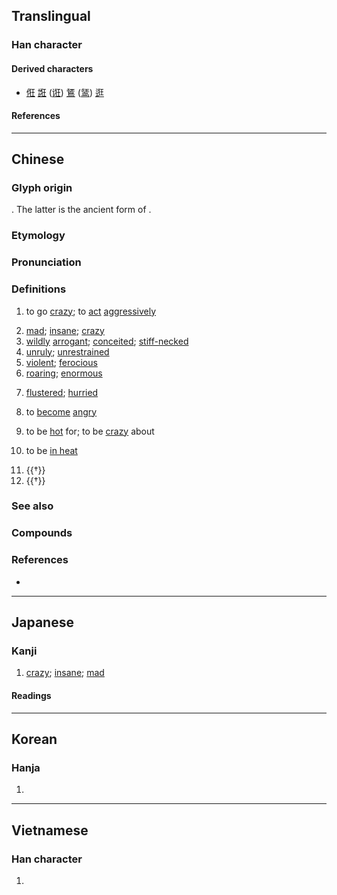 {{character info}}
==Translingual==

===Han character===
{{Han char|rn=94|rad=犬|as=04|sn=7|four=41214|canj=KHMG|ids=⿰犭王}}

====Derived characters====
* [[俇]] [[誑]] ([[诳]]) [[鵟]] ([[𫛭]]) [[逛]]

====References====
{{Han ref|kx=0707.200|dkj=20287|dj=1120.030|hdz=21334.040|uh=72C2}}

----

==Chinese==
{{zh-forms}}

===Glyph origin===
{{Han etym}}
{{Han compound|犬|alt1=犭|㞷|ls=psc|c1=s|c2=p|t1=dog}}. The latter is the ancient form of {{och-l|往|to go}}.

===Etymology===
{{rfe|zh}}

===Pronunciation===
{{zh-pron
|m=kuáng
|m-s=
|c=kwong4,kong4
|c-t=
|g=
|h=pfs=khòng;gd=kong2
|j=
|mb=kuǎng
|md=guòng
|mn=kông/qz:kn̂g
|mn_note=kông - literary; kn̂g - vernacular
|mn-t=kuang5
|w=3guaan
|x=
|mc=y
|oc=y
|ma=y
|cat=v,a
}}

===Definitions===
{{zh-hanzi}}

# {{lb|zh|of dogs}} to go [[crazy]]; to [[act]] [[aggressively]]
# [[mad]]; [[insane]]; [[crazy]]
# [[wildly]] [[arrogant]]; [[conceited]]; [[stiff-necked]]
# [[unruly]]; [[unrestrained]]
# [[violent]]; [[ferocious]]
# [[roaring]]; [[enormous]]
# {{lb|zh|Min Nan}} [[flustered]]; [[hurried]]
# {{lb|zh|Min Dong}} to [[become]] [[angry]]
# {{lb|zh|Min Nan}} to be [[hot]] for; to be [[crazy]] about
# {{lb|zh|Min Nan|of animal}} to be [[in heat]]
# {{†}} {{zh-original|誑|to [[cheat]]; to [[deceive]]}}
# {{†}} {{zh-alt-form|往|to [[go]] to}}

===See also===
{{zh-dial|瘋}}

===Compounds===
{{zh-der|佯狂|力挽狂瀾|喪心病狂|大喜若狂|如痴如狂|如醉如狂|孟浪輕狂|工作狂|張狂|抓狂|放狂乖|暴露狂|楚狂|欣喜若狂|歡喜若狂|歡欣若狂|浪蝶狂蜂|清狂|狂三詐四|狂且|狂乖|狂亂|狂人|狂傲|狂吟老監|狂吠|狂哮|狂喜|狂嗥|狂嘯|狂士|狂夫|狂奔|狂奴故態|狂妄|狂妄自大|狂嫖濫賭|狂客|狂徒|狂恣|狂悖|狂想|狂想曲|狂態|狂放|狂暴|狂朋怪友|狂歌|狂歡|狂氣|狂潮|狂濤巨浪|狂濤駭浪|狂瀉|狂瀾|狂熱|狂熱分子|狂犬病|狂狷|狂生|狂疾|狂相|狂瞽|狂童|狂笑|狂簡|狂花病葉|狂草|狂華|狂蕩|狂藥|狂蜂浪蝶|狂言|狂誕|狂賊|狂跌|狂迷|狂野|狂風|狂風大作|狂風大浪|狂風暴雨|狂風烈日|狂風駭浪|狂風驟雨|狂飆|狂飲|狂魂怨鬼|猖狂|猖猖狂狂|獝狂|疏狂|痴狂|瘋狂|癲狂|發狂|眼狂心熱|舉國若狂|色情狂|荒狂|虐待狂|被虐待狂|被髮佯狂|被髮陽狂|解髮佯狂|言狂意妄|賣狂|躁狂|躍躍狂徒|輕狂|輕狂百勢|醉舞狂歌|醒狂|陽狂|陽狂自免|驕矜狂妄|驟雨狂風|高陽狂客|誇大狂|心狂火著:sim-kông-hóe-to̍h;Min Nan|狂濤}}

===References===
* {{R:yue:Hanzi}}

{{zh-cat|Intermediate}}

----

==Japanese==

===Kanji===
{{ja-kanji|grade=c|rs=犬04}}

# [[crazy]]; [[insane]]; [[mad]] 

====Readings====
{{ja-readings
|goon=ごう
|kanon=きょう
|kun=くる-う, くる-おし.い, ふ-れる
}}

----

==Korean==

===Hanja===
{{ko-hanja|hangeul=광|eumhun=|rv=gwang|mr=kwang|y=kwang}}

# {{rfdef|ko|sort=犬04}}

----

==Vietnamese==

===Han character===
{{vi-readings|reading=cuồng|rs=犬04}}

# {{rfdef|vi|sort=犬04}}